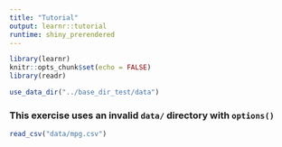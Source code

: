 ```yaml
---
title: "Tutorial"
output: learnr::tutorial
runtime: shiny_prerendered
---
```


```r
library(learnr)
knitr::opts_chunk$set(echo = FALSE)
library(readr)

use_data_dir("../base_dir_test/data")
```

### This exercise uses an invalid `data/` directory with `options()`

```r
read_csv("data/mpg.csv")
```